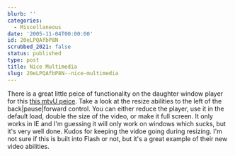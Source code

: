 ```yaml
---
blurb: ''
categories:
  - Miscellaneous
date: '2005-11-04T00:00:00'
id: 20eLPQAfbP8N
scrubbed_2021: false
status: published
type: post
title: Nice Multimedia
slug: 20eLPQAfbP8N--nice-multimedia
---
```


There is a great little peice of functionality on the daughter
window player for this
[this mtvU peice](http://www.mtvu.com/on_mtvu/stand_in/cameron_diaz.jhtml).
Take a look at the resize abilities to the left of the
back|pause|forward control. You can either reduce the player, use
it in the default load, double the size of the video, or make it
full screen. It only works in IE and I'm guessing it will only work
on windows which sucks, but it's very well done. Kudos for keeping
the vidoe going during resizing. I'm not sure if this is built into
Flash or not, but it's a great example of their new video
abilities.
